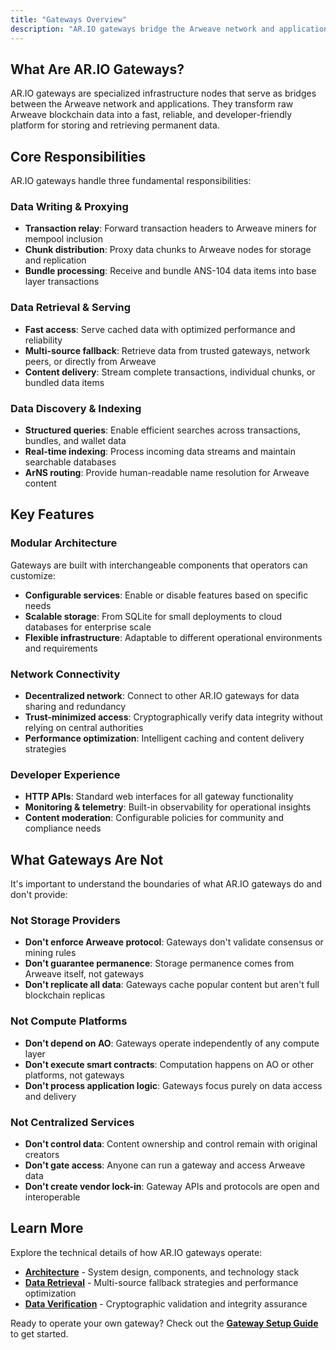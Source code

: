 ```yaml
---
title: "Gateways Overview"
description: "AR.IO gateways bridge the Arweave network and applications, providing fast, reliable access to permanent data through specialized infrastructure."
---
```


## What Are AR.IO Gateways?

AR.IO gateways are specialized infrastructure nodes that serve as bridges between the Arweave network and applications. They transform raw Arweave blockchain data into a fast, reliable, and developer-friendly platform for storing and retrieving permanent data.

## Core Responsibilities

AR.IO gateways handle three fundamental responsibilities:

### Data Writing & Proxying

- **Transaction relay**: Forward transaction headers to Arweave miners for mempool inclusion
- **Chunk distribution**: Proxy data chunks to Arweave nodes for storage and replication
- **Bundle processing**: Receive and bundle ANS-104 data items into base layer transactions

### Data Retrieval & Serving

- **Fast access**: Serve cached data with optimized performance and reliability
- **Multi-source fallback**: Retrieve data from trusted gateways, network peers, or directly from Arweave
- **Content delivery**: Stream complete transactions, individual chunks, or bundled data items

### Data Discovery & Indexing

- **Structured queries**: Enable efficient searches across transactions, bundles, and wallet data
- **Real-time indexing**: Process incoming data streams and maintain searchable databases
- **ArNS routing**: Provide human-readable name resolution for Arweave content

## Key Features

### Modular Architecture

Gateways are built with interchangeable components that operators can customize:

- **Configurable services**: Enable or disable features based on specific needs
- **Scalable storage**: From SQLite for small deployments to cloud databases for enterprise scale
- **Flexible infrastructure**: Adaptable to different operational environments and requirements

### Network Connectivity

- **Decentralized network**: Connect to other AR.IO gateways for data sharing and redundancy
- **Trust-minimized access**: Cryptographically verify data integrity without relying on central authorities
- **Performance optimization**: Intelligent caching and content delivery strategies

### Developer Experience

- **HTTP APIs**: Standard web interfaces for all gateway functionality
- **Monitoring & telemetry**: Built-in observability for operational insights
- **Content moderation**: Configurable policies for community and compliance needs

## What Gateways Are Not

It's important to understand the boundaries of what AR.IO gateways do and don't provide:

### Not Storage Providers

- **Don't enforce Arweave protocol**: Gateways don't validate consensus or mining rules
- **Don't guarantee permanence**: Storage permanence comes from Arweave itself, not gateways
- **Don't replicate all data**: Gateways cache popular content but aren't full blockchain replicas

### Not Compute Platforms

- **Don't depend on AO**: Gateways operate independently of any compute layer
- **Don't execute smart contracts**: Computation happens on AO or other platforms, not gateways
- **Don't process application logic**: Gateways focus purely on data access and delivery

### Not Centralized Services

- **Don't control data**: Content ownership and control remain with original creators
- **Don't gate access**: Anyone can run a gateway and access Arweave data
- **Don't create vendor lock-in**: Gateway APIs and protocols are open and interoperable

## Learn More

Explore the technical details of how AR.IO gateways operate:

- **[Architecture](/learn/gateways/architecture)** - System design, components, and technology stack
- **[Data Retrieval](/learn/gateways/data-retrieval)** - Multi-source fallback strategies and performance optimization
- **[Data Verification](/learn/gateways/data-verification)** - Cryptographic validation and integrity assurance

Ready to operate your own gateway? Check out the **[Gateway Setup Guide](/build/gateways/)** to get started.

